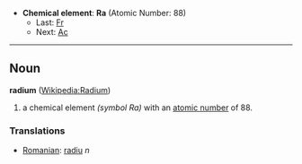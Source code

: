 *'''Chemical element''': '''Ra''' (Atomic Number: 88)
**Last: [[Francium|Fr]]
**Next: [[Actinium|Ac]]
----
== Noun ==
'''radium''' ([[en:Radium|Wikipedia:Radium]])

# a chemical element ''(symbol Ra)'' with an [[atomic number]] of 88.

===Translations===
*[[Romanian]]: [[radiu]] ''n''